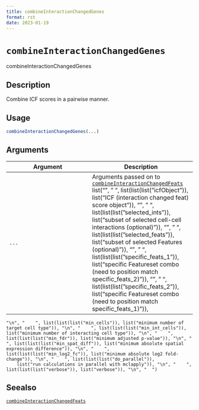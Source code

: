 ```yaml
--- 
title: combineInteractionChangedGenes 
format: rst 
date: 2023-01-19 
--- 
```

# `combineInteractionChangedGenes`

combineInteractionChangedGenes


## Description

Combine ICF scores in a pairwise manner.


## Usage

```r
combineInteractionChangedGenes(...)
```


## Arguments

Argument      |Description
------------- |----------------
`...`     |      Arguments passed on to [`combineInteractionChangedFeats`](#combineinteractionchangedfeats)   list("\n", "    ", list(list(list("icfObject")), list("ICF (interaction changed feat) score object")), "\n", "    ", list(list(list("selected_ints")), list("subset of selected cell-cell interactions (optional)")), "\n", "    ", list(list(list("selected_feats")), list("subset of selected Features (optional)")), "\n", "    ", list(list(list("specific_feats_1")), list("specific Featureset combo (need to position match specific_feats_2)")), "\n", "    ", list(list(list("specific_feats_2")), list("specific Featureset combo (need to position match specific_feats_1)")), 
    "\n", "    ", list(list(list("min_cells")), list("minimum number of target cell type")), "\n", "    ", list(list(list("min_int_cells")), list("minimum number of interacting cell type")), "\n", "    ", list(list(list("min_fdr")), list("minimum adjusted p-value")), "\n", "    ", list(list(list("min_spat_diff")), list("minimum absolute spatial expression difference")), "\n", "    ", list(list(list("min_log2_fc")), list("minimum absolute log2 fold-change")), "\n", "    ", list(list(list("do_parallel")), 
        list("run calculations in parallel with mclapply")), "\n", "    ", list(list(list("verbose")), list("verbose")), "\n", "  ")


## Seealso

[`combineInteractionChangedFeats`](#combineinteractionchangedfeats)



